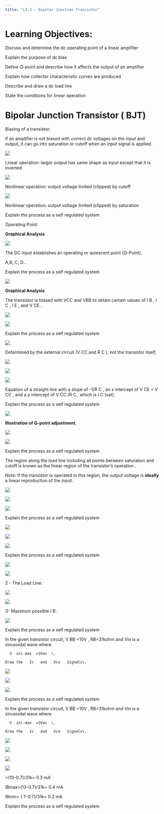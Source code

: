 ```yaml
---
title: "L4.3 – Bipolar Junction Transistor"
---
```


# Learning Objectives:

Discuss and determine the dc operating point of a linear amplifier

Explain the purpose of dc bias

Define    _Q\-point _   and describe how it affects the output of an amplifier

Explain how collector characteristic curves are produced

Describe and draw a dc load line

State the conditions for linear operation

# Bipolar Junction Transistor ( BJT)

Biasing of a transistor:

If an amplifier is not biased with correct dc voltages on the input and output\, it can go into  saturation or   cutoff   when an input signal is applied\.

![](l4.3-dc-biasing-bipolar-junction-transistor-img/l43-dc-biasing-bipolar-junction-transistor_1.png)

Linear operation: larger output has same shape as input except that it is inverted

![](l4.3-dc-biasing-bipolar-junction-transistor-img/l43-dc-biasing-bipolar-junction-transistor_2.png)

Nonlinear operation: output voltage limited \(clipped\) by   cutoff

![](l4.3-dc-biasing-bipolar-junction-transistor-img/l43-dc-biasing-bipolar-junction-transistor_3.png)

Nonlinear operation: output voltage limited \(clipped\) by saturation

::: {.notes}

Explain the process as a self regulated system

:::

Operating Point:

 __Graphical Analysis __ 

![](l4.3-dc-biasing-bipolar-junction-transistor-img/l43-dc-biasing-bipolar-junction-transistor_4.png)

The DC input establishes an operating or quiescent point \(Q\-Point\)\.

A\,B\, C\, D… 

::: {.notes}

Explain the process as a self regulated system

:::

![](l4.3-dc-biasing-bipolar-junction-transistor-img/l43-dc-biasing-bipolar-junction-transistor_5.png)

 __Graphical Analysis __ 

The transistor is biased with VCC and VBB to obtain certain values of  I  B  \, I  C  \, I  E  \, and V  CE  \. 

![](l4.3-dc-biasing-bipolar-junction-transistor-img/l43-dc-biasing-bipolar-junction-transistor_6.png)

![](l4.3-dc-biasing-bipolar-junction-transistor-img/l43-dc-biasing-bipolar-junction-transistor_7.png)

::: {.notes}

Explain the process as a self regulated system

:::

![](l4.3-dc-biasing-bipolar-junction-transistor-img/l43-dc-biasing-bipolar-junction-transistor_8.png)

Determined by the external circuit   \(V  CC   and R  C  \)\, not the transistor itself\, 

![](l4.3-dc-biasing-bipolar-junction-transistor-img/l43-dc-biasing-bipolar-junction-transistor_9.png)

![](l4.3-dc-biasing-bipolar-junction-transistor-img/l43-dc-biasing-bipolar-junction-transistor_10.png)

![](l4.3-dc-biasing-bipolar-junction-transistor-img/l43-dc-biasing-bipolar-junction-transistor_11.png)

Equation of a straight line with a slope of \-1/R  C  \, an x intercept of V  CE   = V  CC  \, and a y intercept of V  CC   /R  C  \, which is I  C  \(sat\)\.

::: {.notes}

Explain the process as a self regulated system

:::

![](l4.3-dc-biasing-bipolar-junction-transistor-img/l43-dc-biasing-bipolar-junction-transistor_12.png)

 __Illustration of Q\-point adjustment\.__ 

![](l4.3-dc-biasing-bipolar-junction-transistor-img/l43-dc-biasing-bipolar-junction-transistor_13.png)

![](l4.3-dc-biasing-bipolar-junction-transistor-img/l43-dc-biasing-bipolar-junction-transistor_14.png)

::: {.notes}

Explain the process as a self regulated system

:::

The region along the load line including all points between saturation and   cutoff   is known as the linear region of the transistor’s operation \.

Note: If the transistor is operated in this region\, the output voltage is   __ideally__   a linear reproduction of the input\.

![](l4.3-dc-biasing-bipolar-junction-transistor-img/l43-dc-biasing-bipolar-junction-transistor_15.png)

![](l4.3-dc-biasing-bipolar-junction-transistor-img/l43-dc-biasing-bipolar-junction-transistor_16.png)

![](l4.3-dc-biasing-bipolar-junction-transistor-img/l43-dc-biasing-bipolar-junction-transistor_17.png)

::: {.notes}

Explain the process as a self regulated system

:::

![](l4.3-dc-biasing-bipolar-junction-transistor-img/l43-dc-biasing-bipolar-junction-transistor_18.png)

![](l4.3-dc-biasing-bipolar-junction-transistor-img/l43-dc-biasing-bipolar-junction-transistor_19.png)

![](l4.3-dc-biasing-bipolar-junction-transistor-img/l43-dc-biasing-bipolar-junction-transistor_20.png)

::: {.notes}

Explain the process as a self regulated system

:::

![](l4.3-dc-biasing-bipolar-junction-transistor-img/l43-dc-biasing-bipolar-junction-transistor_21.png)

![](l4.3-dc-biasing-bipolar-junction-transistor-img/l43-dc-biasing-bipolar-junction-transistor_22.png)

2  \- The Load Line:

![](l4.3-dc-biasing-bipolar-junction-transistor-img/l43-dc-biasing-bipolar-junction-transistor_23.png)

![](l4.3-dc-biasing-bipolar-junction-transistor-img/l43-dc-biasing-bipolar-junction-transistor_24.png)

3\- Maximum possible I  B  :

![](l4.3-dc-biasing-bipolar-junction-transistor-img/l43-dc-biasing-bipolar-junction-transistor_25.png)

::: {.notes}

Explain the process as a self regulated system

:::

In the given transistor circuit\,   V  BB  =10V  \, RB=31kohm and Vin is a sinusoidal wave where 

	  V  in\-max  =3Vac  \. 

	Draw the   Ic   and   Vce   Signals\.

![](l4.3-dc-biasing-bipolar-junction-transistor-img/l43-dc-biasing-bipolar-junction-transistor_26.png)

![](l4.3-dc-biasing-bipolar-junction-transistor-img/l43-dc-biasing-bipolar-junction-transistor_27.png)

![](l4.3-dc-biasing-bipolar-junction-transistor-img/l43-dc-biasing-bipolar-junction-transistor_28.png)

::: {.notes}

Explain the process as a self regulated system

:::

In the given transistor circuit\,   V  BB  =10V  \, RB=31kohm and Vin is a sinusoidal wave where 

	  V  in\-max  =3Vac  \. 

	Draw the   Ic   and   Vce   Signals\.

![](l4.3-dc-biasing-bipolar-junction-transistor-img/l43-dc-biasing-bipolar-junction-transistor_29.png)

![](l4.3-dc-biasing-bipolar-junction-transistor-img/l43-dc-biasing-bipolar-junction-transistor_30.png)

![](l4.3-dc-biasing-bipolar-junction-transistor-img/l43-dc-biasing-bipolar-junction-transistor_31.png)

![](l4.3-dc-biasing-bipolar-junction-transistor-img/l43-dc-biasing-bipolar-junction-transistor_32.png)

=\(10\-0\.7\)/31k= 0\.3 mA

IBmax=\(13\-0\.7\)/31k= 0\.4 mA

IBmin= \( 7\-0\.7\)/31k= 0\.2 mA

::: {.notes}

Explain the process as a self regulated system

:::

